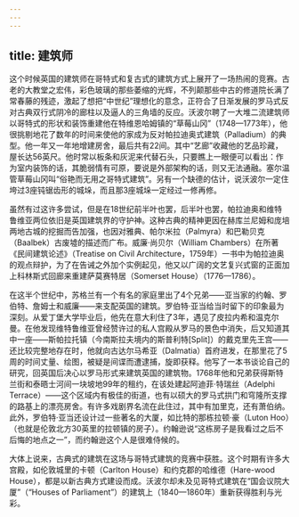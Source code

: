 ```yaml
---
---
---
```

title: 建筑师
---




这个时候英国的建筑师在哥特式和复古式的建筑方式上展开了一场热闹的竞赛。古老的大教堂之宏伟，彩色玻璃的那些萎缩的光辉，不列颠那些中古的修道院长满了常春藤的残迹，激起了想把“中世纪”理想化的意念，正符合了日渐发展的罗马式反对古典双行式阴冷的廊柱以及逼人的三角墙的反应。沃波尔聘了一大堆二流建筑师以哥特式的形状和装饰重建他在特维恩哈姆镇的“草莓山冈”（1748—1773年），他很挑剔地花了数年的时间来使他的家成为反对帕拉迪奥式建筑（Palladium）的典型。他一年又一年地增建房舍，最后共有22间。其中“艺廊”收藏他的艺品珍藏，屋长达56英尺。他时常以板条和灰泥来代替石头，只要瞧上一眼便可以看出：作为室内装饰的话，其脆弱情有可原，要说是外部架构的话，则又无法通融。塞尔温管草莓山冈叫“俗艳而无用之哥特式建筑”。另有一个缺德的估计，说沃波尔一定住垮过3座钝锯齿形的城垛，而且那3座城垛一定经过一修再修。

虽然有过这许多尝试，但是在18世纪前半叶也罢，后半叶也罢，帕拉迪奥和维特鲁维亚两位依旧是英国建筑界的守护神。这种古典的精神更因在赫库兰尼姆和庞培两地古城的挖掘而告加强，也因对雅典、帕尔米拉（Palmyra）和巴勒贝克（Baalbek）古废墟的描述而广布。威廉·尚贝尔（William Chambers）在所著《民间建筑论述》（Treatise on Civil Architecture，1759年）一书中为帕拉迪奥的观点辩护，为了在告诫之外加个实例起见，他又以广阔的文艺复兴式窗的正面加上科林斯式回廊来重建萨莫赛特居（Somerset House）（1776—1786）。

在这半个世纪中，苏格兰有一个有名的家庭里出了4个兄弟——亚当家的约翰、罗伯特、詹姆士和威廉——来支配英国的建筑。罗伯特·亚当给当时留下的印象最为深刻。从爱丁堡大学毕业后，他先在意大利住了3年，遇见了皮拉内希和温克尔曼。在他发现维特鲁维亚曾经赞许过的私人宫殿从罗马的景色中消失，后又知道其中一座——斯帕拉托镇（今南斯拉夫境内的斯普利特[Split]）的戴克里先王宫——还比较完整地存在时，他就向古达尔马希亚（Dalmatia）首府进发，在那里花了5周的时间丈量、绘图，被疑是间谍而遭逮捕，旋即获释。他写了一本书谈论自己的研究，回英国后决心以罗马形式来建筑英国的建筑物。1768年他和兄弟获得斯特兰街和泰晤士河间一块坡地99年的租约，在该处建起阿迪菲·特瑞丝（Adelphi Terrace）——这个区域内有极佳的街道，也有以硕大的罗马式拱门和穹隆所支撑的路基上的漂亮房舍。有许多戏剧界名流在此住过，其中有加里克，还有萧伯纳。此外，罗伯特·亚当还设计过一些著名的大厦，如比特的那栋拉顿·豪（Luton Hoo）（也就是伦敦北方30英里的拉顿镇的房子）。约翰逊说“这栋房子是我看过之后不后悔的地点之一”，而约翰逊这个人是很难侍候的。

大体上说来，古典式的建筑在这场与哥特式建筑的竞赛中获胜。这个时期有许多大宫殿，如伦敦城里的卡顿（Carlton House）和约克郡的哈维德（Hare-wood House），都是以新古典方式建设而成。沃波尔却未及见哥特式建筑在“国会议院大厦”（“Houses of Parliament”）的建筑上（1840—1860年）重新获得胜利与光彩。